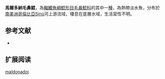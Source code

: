 {{Speciesbox
| name = 馬爾多納毛鼻鯰
| image = 
| image_width = 
| status = NE
| status_system = IUCN3.1
| genus = Trichomycterus
| species = maldonadoi
| authority = [[Ardila_Rodríguez|Ardila Rodríguez]], 2011
| synonyms = 
}}

'''馬爾多納毛鼻鯰'''，為[[輻鰭魚綱|輻鰭魚綱]][[鯰形目|鯰形目]][[毛鼻鯰科|毛鼻鯰科]]的其中一[[種|種]]，為熱帶淡水魚，分布於[[南美洲|南美洲]][[哥倫比亞|哥倫比亞]]Sinú河上游流域，棲息在底層水域，生活習性不明。

==参考文献==
*{{FishBase_species|genus=Trichomycterus|species|maldonadoi|year=2014|month=11}}

== 扩展阅读 ==
{{refbegin}}
{{wikispecies-inline|Trichomycterus maldonadoi|馬爾多納毛鼻鯰}}
{{refend}}
{{Taxonbar|from=Q14504787}}

[[Category:毛鼻鯰属|maldonadoi]]


{{鯰形目小作品}}